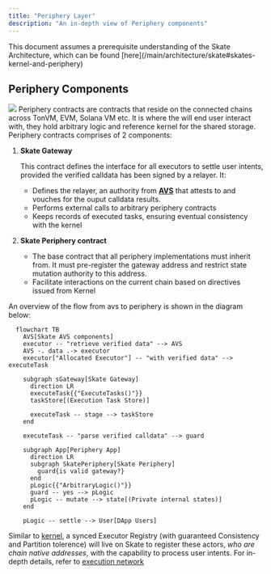 ```yaml
---
title: "Periphery Layer"
description: "An in-depth view of Periphery components"
---
```


<Note>
This document assumes a prerequisite understanding of the Skate Architecture, which can be found [here](/main/architecture/skate#skates-kernel-and-periphery)
</Note>

## Periphery Components
<Frame caption="Periphery Diagram">
  <img src="/images/architecture/PeripheryOverview.png" style={{ borderRadius: '0.5rem' }} />
</Frame>
Periphery contracts are contracts that reside on the connected chains across TonVM, EVM, Solana VM etc. It is where the will end user interact with, they hold arbitrary logic and reference kernel for the shared storage. Periphery contracts comprises of 2 components: 

1. **Skate Gateway**
    
    This contract defines the interface for all executors to settle user intents, provided the verified calldata has been signed by a relayer. It:
    
    - Defines the relayer, an authority from [**AVS**](https://docs.skatechain.org/main/architecture/avs) that attests to and vouches for the ouput calldata results.
    - Performs external calls to arbitrary periphery contracts
    - Keeps records of executed tasks, ensuring eventual consistency with the kernel
2. **Skate Periphery contract**
    - The base contract that all periphery implementations must inherit from. It must pre-register the gateway address and restrict state mutation authority to this address.
    - Facilitate interactions on the current chain based on directives issued from Kernel

An overview of the flow from avs to periphery is shown in the diagram below:

<Card title="Periphery Settlement Diagram">

```mermaid
  flowchart TB
    AVS[Skate AVS components]
    executor -- "retrieve verified data" --> AVS
    AVS -. data .-> executor
    executor["Allocated Executor"] -- "with verified data" --> executeTask

    subgraph sGateway[Skate Gateway]
      direction LR
      executeTask{{"ExecuteTasks()"}}
      taskStore[(Execution Task Store)]

      executeTask -- stage --> taskStore
    end

    executeTask -- "parse verified calldata" --> guard

    subgraph App[Periphery App]
      direction LR
      subgraph SkatePeriphery[Skate Periphery]
        guard{is valid gateway?}
      end
      pLogic{{"ArbitraryLogic()"}}
      guard -- yes --> pLogic
      pLogic -- mutate --> state[(Private internal states)]
    end

    pLogic -- settle --> User[DApp Users]
```
</Card>

Similar to [kernel](/main/architecture/kernel), a synced Executor Registry (with guaranteed Consistency and Partition tolerence) will live on Skate to register these actors, _who are chain native addresses_, with the capability to process user intents. For in-depth details, refer to [execution network](/main/architecture/execution-network)
